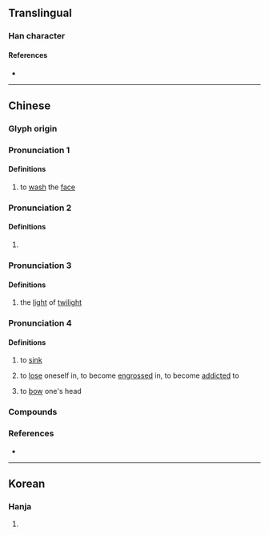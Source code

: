 {{character info/new}}
==Translingual==

===Han character===
{{Han char|rn=85|rad=水|as=05|sn=8|four=35190|canj=EJD|ids=⿰氵未}}

====References====
* {{Han ref|kx=0612.140|dkj=17236|dj=1006.020|hdz=31578.010|uh=6CAC|ud=27820|bh=AA7A|bd=43642}}

----

==Chinese==

===Glyph origin===
{{Han etym}}

<!--
|c=mui6
-->{{attention|zh}}

===Pronunciation 1===
{{zh-forms|alt=頮,湏,靧}}
{{zh-pron
|m=huì
|oc=2
|cat=v
}}

====Definitions====
{{zh-hanzi}}

# {{lb|zh|classical}} to [[wash]] the [[face]]

===Pronunciation 2===
{{zh-forms}}
{{zh-pron
|m=Mèi
|mc=y
|oc=3+1
|cat=pn
}}

====Definitions====
{{zh-hanzi}}

# {{rfdef|zh}}

===Pronunciation 3===
{{zh-forms}}
{{zh-pron
|m=mèi
|cat=
}}

====Definitions====
{{zh-hanzi}}

# {{zh-obsolete}} the [[light]] of [[twilight]]


===Pronunciation 4===
{{zh-forms|alt=汆}}

{{zh-pron
|md=mê
|mn=bī
}}

====Definitions====

# {{lb|zh|Min Nan|Min Dong}} to [[sink]]
# {{lb|zh|Min Nan|Min Dong}} to [[lose]] oneself in, to become [[engrossed]] in, to become [[addicted]] to
# {{lb|zh|Min Dong}} to [[bow]] one's head



===Compounds===
{{zh-der|沬血|洿沬|沬水|沬頭溜}}

===References===
* {{R:twedu|B02050}}


----

==Korean==

===Hanja===
{{ko-hanja|hangeul=매|eumhun=|rv=mae|mr=mae|y=may}}

# {{defn|lang=ko|sort=水05}}